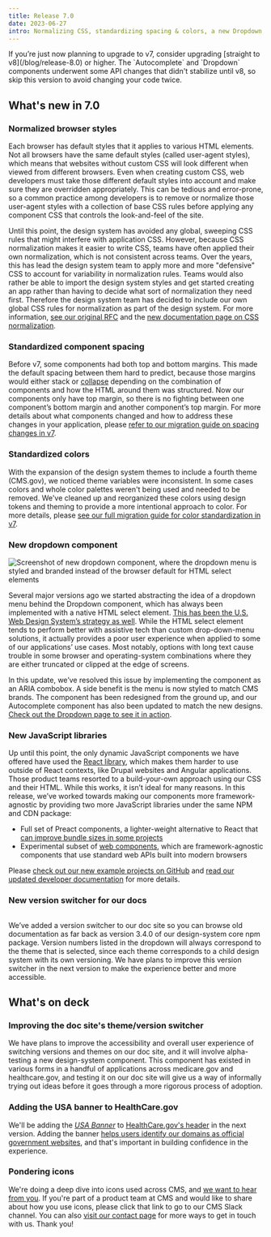 ```yaml
---
title: Release 7.0
date: 2023-06-27
intro: Normalizing CSS, standardizing spacing & colors, a new Dropdown, and more
---
```




<Alert variation="warn" heading="Skip to v8">
    If you’re just now planning to upgrade to v7, consider upgrading [straight to v8](/blog/release-8.0) or higher. The `Autocomplete` and `Dropdown` components underwent some API changes that didn't stabilize until v8, so skip this version to avoid changing your code twice.
</Alert>

## What's new in 7.0

### Normalized browser styles

Each browser has default styles that it applies to various HTML elements. Not all browsers have the same default styles (called user-agent styles), which means that websites without custom CSS will look different when viewed from different browsers. Even when creating custom CSS, web developers must take those different default styles into account and make sure they are overridden appropriately. This can be tedious and error-prone, so a common practice among developers is to remove or normalize those user-agent styles with a collection of base CSS rules before applying any component CSS that controls the look-and-feel of the site.

Until this point, the design system has avoided any global, sweeping CSS rules that might interfere with application CSS. However, because CSS normalization makes it easier to write CSS, teams have often applied their own normalization, which is not consistent across teams. Over the years, this has lead the design system team to apply more and more "defensive" CSS to account for variability in normalization rules. Teams would also rather be able to import the design system styles and get started creating an app rather than having to decide what sort of normalization they need first. Therefore the design system team has decided to include our own global CSS rules for normalization as part of the design system. For more information, [see our original RFC](https://github.com/CMSgov/design-system/discussions/2333) and the [new documentation page on CSS normalization](/foundation/css-normalization).

### Standardized component spacing

Before v7, some components had both top and bottom margins. This made the default spacing between them hard to predict, because those margins would either stack or [collapse](https://developer.mozilla.org/en-US/docs/Web/CSS/CSS_box_model/Mastering_margin_collapsing) depending on the combination of components and how the HTML around them was structured. Now our components only have top margin, so there is no fighting between one component’s bottom margin and another component’s top margin. For more details about what components changed and how to address these changes in your application, please [refer to our migration guide on spacing changes in v7](/migration-guides/v7-spacing-updates/).

### Standardized colors

With the expansion of the design system themes to include a fourth theme (CMS.gov), we noticed theme variables were inconsistent. In some cases colors and whole color palettes weren't being used and needed to be removed. We've cleaned up and reorganized these colors using design tokens and theming to provide a more intentional approach to color. For more details, please [see our full migration guide for color standardization in v7](/migration-guides/v7-standardizing-theme-colors/).

### New dropdown component

<div className="ds-u-text-align--center ds-u-margin-top--3">
  <img
    src={newDropdown}
    width={494}
    className="ds-u-display--inline-block"
    alt="Screenshot of new dropdown component, where the dropdown menu is styled and branded instead of the browser default for HTML select elements"
  />
</div>

Several major versions ago we started abstracting the idea of a dropdown menu behind the Dropdown component, which has always been implemented with a native HTML select element. [This has been the U.S. Web Design System’s strategy as well](https://designsystem.digital.gov/components/select/). While the HTML select element tends to perform better with assistive tech than custom drop-down-menu solutions, it actually provides a poor user experience when applied to some of our applications’ use cases. Most notably, options with long text cause trouble in some browser and operating-system combinations where they are either truncated or clipped at the edge of screens.

In this update, we’ve resolved this issue by implementing the component as an ARIA combobox. A side benefit is the menu is now styled to match CMS brands. The component has been redesigned from the ground up, and our Autocomplete component has also been updated to match the new designs. [Check out the Dropdown page to see it in action](/components/dropdown/).

### New JavaScript libraries

Up until this point, the only dynamic JavaScript components we have offered have used the [React library](https://react.dev/), which makes them harder to use outside of React contexts, like Drupal websites and Angular applications. Those product teams resorted to a build-your-own approach using our CSS and their HTML. While this works, it isn’t ideal for many reasons. In this release, we’ve worked towards making our components more framework-agnostic by providing two more JavaScript libraries under the same NPM and CDN package:

- Full set of Preact components, a lighter-weight alternative to React that [can improve bundle sizes in some projects](https://github.com/CMSgov/design-system/discussions/2378)
- Experimental subset of [web components](https://developer.mozilla.org/en-US/docs/Web/Web_Components), which are framework-agnostic components that use standard web APIs built into modern browsers

Please [check out our new example projects on GitHub](https://github.com/CMSgov/design-system/tree/main/examples/) and [read our updated developer documentation](/getting-started/for-developers/#using-components) for more details.

### New version switcher for our docs

<div className="ds-u-text-align--center ds-u-margin-top--3">
  <img src={versionSwitcher} width={475} className="ds-u-display--inline-block" alt="" />
</div>

We’ve added a version switcher to our doc site so you can browse old documentation as far back as version 3.4.0 of our design-system core npm package. Version numbers listed in the dropdown will always correspond to the theme that is selected, since each theme corresponds to a child design system with its own versioning. We have plans to improve this version switcher in the next version to make the experience better and more accessible.

## What's on deck

### Improving the doc site's theme/version switcher

We have plans to improve the accessibility and overall user experience of switching versions and themes on our doc site, and it will involve alpha-testing a new design-system component. This component has existed in various forms in a handful of applications across medicare.gov and healthcare.gov, and testing it on our doc site will give us a way of informally trying out ideas before it goes through a more rigorous process of adoption.

### Adding the USA banner to HealthCare.gov

We'll be adding the [_USA Banner_](/components/usa-banner/) to [HealthCare.gov's header](/components/header/healthcare-header/) in the next version. Adding the banner [helps users identify our domains as official government websites](https://designsystem.digital.gov/components/banner/), and that's important in building confidence in the experience.

### Pondering icons

We're doing a deep dive into icons used across CMS, and [we want to hear from you](https://cmsgov.slack.com/archives/CHH0381RD/p1687813957405599). If you're part of a product team at CMS and would like to share about how you use icons, please click that link to go to our CMS Slack channel. You can also [visit our contact page](/contact) for more ways to get in touch with us. Thank you!
